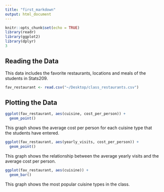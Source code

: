 ```yaml
---
title: "first_markdown"
output: html_document
---
```


```r
knitr::opts_chunk$set(echo = TRUE)
library(readr)
library(ggplot2)
library(dplyr)
3
```

## Reading the Data

This data includes the favorite restaurants, locations and meals of the students in Stats209. 

```r
fav_restaurant <- read.csv("~/Desktop/class_restaurants.csv")

```

## Plotting the Data

```r
ggplot(fav_restaurant, aes(cuisine, cost_per_person)) +
  geom_point()
```

This graph shows the average cost per person for each cuisine type that the students have entered.

```r
ggplot(fav_restaurant, aes(yearly_visits, cost_per_person)) +
  geom_point()
```

This graph shows the relationship between the average yearly visits and the average cost per person.

```r
ggplot(fav_restaurant, aes(cuisine)) +
  geom_bar()
```

This graph shows the most popular cuisine types in the class.

